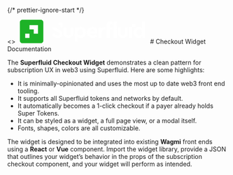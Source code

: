 

<br/>
<br/>
<br/>

{/* prettier-ignore-start */}
<div style={{ display: 'flex', flexDirection: 'column', alignItems: 'center', justifyContent: 'center' }}>
<>
<svg
  xmlns="http://www.w3.org/2000/svg"
  width="300"
  height="55"
  viewBox="0 0 172 33"
  fill="none"
>
  <path
    fill-rule="evenodd"
    clip-rule="evenodd"
    d="M24.887 19.0167H19.0182V13.148H13.1493V7.27902H24.887V19.0167ZM7.27988 24.8879H13.1486V19.0191H7.27988V24.8879ZM0 3.51549V28.6511C0 30.5924 1.57387 32.1665 3.51549 32.1665H28.6511C30.5927 32.1665 32.1665 30.5924 32.1665 28.6511V3.51549C32.1665 1.57387 30.5927 0 28.6511 0H3.51549C1.57387 0 0 1.57387 0 3.51549V3.51549Z"
    fill="#1db227"
  />
  <path
    fill-rule="evenodd"
    clip-rule="evenodd"
    d="M58.5153 4.2627H52.7169V7.16201H55.6162V10.061H58.5153V4.2627"
    fill="white"
  />
  <path
    fill-rule="evenodd"
    clip-rule="evenodd"
    d="M153.933 10.0596H158.326V5.66602H153.933V10.0596Z"
    fill="white"
  />
  <path
    fill-rule="evenodd"
    clip-rule="evenodd"
    d="M59.9357 18.239V10.0615H63.9214V18.5642C63.9214 19.4107 64.1818 20.0893 64.7032 20.6012C65.2248 21.1128 65.8892 21.369 66.6962 21.369C67.483 21.369 68.1328 21.1077 68.6446 20.5863C69.1562 20.065 69.4121 19.3905 69.4121 18.5642V10.0615H73.3975V18.239C73.3975 20.2466 72.7626 21.8805 71.4934 23.1397C70.2239 24.3997 68.625 25.0292 66.6962 25.0292C64.7278 25.0292 63.1096 24.4044 61.8401 23.1542C60.5703 21.9046 59.9357 20.2665 59.9357 18.239"
    fill="white"
  />
  <path
    fill-rule="evenodd"
    clip-rule="evenodd"
    d="M86.5912 17.384C86.5912 16.1837 86.2375 15.2096 85.5286 14.4609C84.8206 13.7139 83.9146 13.3397 82.813 13.3397C81.7503 13.3397 80.869 13.694 80.1708 14.4023C79.4717 15.1109 79.1227 16.0948 79.1227 17.3545C79.1227 18.6143 79.4717 19.6032 80.1708 20.3207C80.869 21.0401 81.7503 21.3988 82.813 21.3988C83.8949 21.3988 84.7956 21.0252 85.514 20.2767C86.2325 19.5289 86.5912 18.5649 86.5912 17.384ZM88.6129 11.9062C89.9609 13.3526 90.6354 15.1682 90.6354 17.3529C90.6354 19.5374 89.9609 21.3627 88.6129 22.829C87.2652 24.295 85.5775 25.0283 83.5503 25.0283C81.7198 25.0283 80.2633 24.438 79.1811 23.2571V29.9876H75.1959V10.0606H78.8565V11.8916C79.8603 10.4548 81.4247 9.73633 83.5503 9.73633C85.5775 9.73633 87.2652 10.4592 88.6129 11.9062V11.9062Z"
    fill="white"
  />
  <path
    fill-rule="evenodd"
    clip-rule="evenodd"
    d="M96.0942 15.906H102.737C102.717 15.0205 102.406 14.3071 101.806 13.7658C101.206 13.2248 100.463 12.9544 99.5776 12.9544C98.7313 12.9544 97.993 13.2198 97.3634 13.7513C96.7333 14.2821 96.3103 15.0012 96.0942 15.906ZM106.337 18.7119H96.094C96.33 19.6375 96.8065 20.3509 97.5255 20.8524C98.2434 21.3547 99.1345 21.6056 100.197 21.6056C101.633 21.6056 102.992 21.1133 104.271 20.1289L105.924 22.8454C104.173 24.3019 102.224 25.0298 100.079 25.0298C97.8352 25.0688 95.9314 24.3358 94.3667 22.8305C92.802 21.3244 92.0393 19.5091 92.0791 17.3838C92.0393 15.2778 92.777 13.4673 94.293 11.952C95.808 10.4363 97.6185 9.69858 99.7251 9.73781C101.733 9.73781 103.381 10.387 104.669 11.6862C105.959 12.9852 106.603 14.5989 106.603 16.5281C106.603 17.2358 106.514 17.9649 106.337 18.7119V18.7119Z"
    fill="white"
  />
  <path
    fill-rule="evenodd"
    clip-rule="evenodd"
    d="M117.315 10.0594V13.5728H116.252C115.031 13.5728 114.072 13.8977 113.374 14.5472C112.675 15.1963 112.326 16.1413 112.326 17.3811V24.6728H108.34V10.0594H112.001V11.8012C113.024 10.5225 114.363 9.88281 116.016 9.88281C116.508 9.88281 116.941 9.94167 117.315 10.0594"
    fill="white"
  />
  <path
    fill-rule="evenodd"
    clip-rule="evenodd"
    d="M128.616 24.675H132.601V2.17961H128.616V24.675ZM126.713 2.17999V5.75227H125.753C124.828 5.75227 124.153 5.92942 123.731 6.28374C123.307 6.63746 123.096 7.21827 123.096 8.02529V10.062H126.713V13.4277H123.096V24.6754H119.11V7.67127C119.11 5.86076 119.603 4.49314 120.587 3.56752C121.57 2.6431 122.958 2.17999 124.749 2.17999H126.713V2.17999Z"
    fill="white"
  />
  <path
    fill-rule="evenodd"
    clip-rule="evenodd"
    d="M134.543 18.239V10.0615H138.529V18.5642C138.529 19.4107 138.789 20.0893 139.311 20.6012C139.832 21.1128 140.497 21.369 141.304 21.369C142.091 21.369 142.74 21.1077 143.252 20.5863C143.764 20.065 144.019 19.3905 144.019 18.5642V10.0615H148.005V18.239C148.005 20.2466 147.371 21.8805 146.101 23.1397C144.831 24.3997 143.232 25.0292 141.304 25.0292C139.335 25.0292 137.717 24.4044 136.448 23.1542C135.178 21.9046 134.543 20.2665 134.543 18.239"
    fill="white"
  />
  <path
    fill-rule="evenodd"
    clip-rule="evenodd"
    d="M149.947 24.6749H153.933V10.0615H149.947V24.6749Z"
    fill="white"
  />
  <path
    fill-rule="evenodd"
    clip-rule="evenodd"
    d="M166.519 20.3359C167.217 19.6275 167.567 18.644 167.567 17.3842C167.567 16.1245 167.213 15.1356 166.505 14.4172C165.796 13.6987 164.92 13.3399 163.877 13.3399C162.794 13.3399 161.894 13.7142 161.176 14.4611C160.457 15.2099 160.098 16.1739 160.098 17.3548C160.098 18.5557 160.453 19.5292 161.161 20.277C161.87 21.0255 162.774 21.3991 163.877 21.3991C164.94 21.3991 165.82 21.0448 166.519 20.3359ZM167.508 2.17969H171.493V24.6751H167.833V22.8741C166.829 24.311 165.264 25.0294 163.139 25.0294C161.092 25.0294 159.399 24.3059 158.062 22.8595C156.723 21.4132 156.054 19.5878 156.054 17.3834C156.054 15.1794 156.723 13.3537 158.062 11.9073C159.399 10.4603 161.092 9.73741 163.139 9.73741C164.988 9.73741 166.445 10.3182 167.508 11.4793V2.17969V2.17969Z"
    fill="white"
  />
  <path
    fill-rule="evenodd"
    clip-rule="evenodd"
    d="M53.7018 13.4861L51.4876 12.5123C50.6215 12.119 50.0264 11.7695 49.7018 11.4636C49.3772 11.1592 49.2146 10.7606 49.2146 10.2687C49.2146 10.1956 49.2286 10.1308 49.2357 10.0615H45.1843C45.1798 10.1602 45.1703 10.2562 45.1703 10.357C45.1703 12.6993 46.7445 14.5689 49.8938 15.9663L51.9894 16.9106C52.9735 17.3639 53.6325 17.7426 53.9675 18.0473C54.3022 18.3522 54.4696 18.7812 54.4696 19.3311C54.4696 20.0011 54.2232 20.5269 53.7315 20.9109C53.2393 21.2947 52.5601 21.4864 51.6945 21.4864C49.8834 21.4864 48.2893 20.5415 46.9118 18.6525L44.1665 20.7186C44.934 22.0577 45.972 23.1099 47.281 23.8777C48.5895 24.6455 50.0608 25.0292 51.6945 25.0292C53.6819 25.0292 55.3155 24.493 56.5949 23.4203C57.8739 22.3475 58.5139 20.9356 58.5139 19.1839C58.5139 17.8847 58.1298 16.798 57.3626 15.922C56.5949 15.0463 55.3744 14.2345 53.7018 13.4861Z"
    fill="white"
  />
</svg>
    </>
# Checkout Widget Documentation

</div>

The **Superfluid Checkout Widget** demonstrates a clean pattern for subscription UX in web3 using Superfluid. Here are some highlights:

- It is minimally-opinionated and uses the most up to date web3 front end tooling.
- It supports all Superfluid tokens and networks by default.
- It automatically becomes a 1-click checkout if a payer already holds Super Tokens.
- It can be styled as a widget, a full page view, or a modal itself.
- Fonts, shapes, colors are all customizable.

The widget is designed to be integrated into existing **Wagmi** front ends using a **React** or **Vue** component. Import the widget library, provide a JSON that outlines your widget’s behavior in the props of the subscription checkout component, and your widget will perform as intended.
